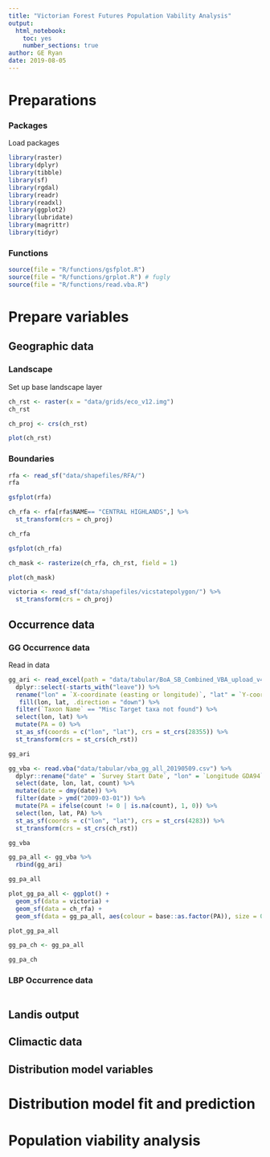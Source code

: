 ```yaml
---
title: "Victorian Forest Futures Population Vability Analysis"
output: 
  html_notebook: 
    toc: yes
    number_sections: true
author: GE Ryan
date: 2019-08-05
---
```


# Preparations

### Packages
Load packages
```r
library(raster)
library(dplyr)
library(tibble)
library(sf)
library(rgdal)
library(readr)
library(readxl)
library(ggplot2)
library(lubridate)
library(magrittr)
library(tidyr)
```

### Functions
```r
source(file = "R/functions/gsfplot.R")
source(file = "R/functions/grplot.R") # fugly
source(file = "R/functions/read.vba.R")
```


# Prepare variables

## Geographic data

### Landscape
Set up base landscape layer
```r
ch_rst <- raster(x = "data/grids/eco_v12.img")
ch_rst
```
```r
ch_proj <- crs(ch_rst)
```


```r
plot(ch_rst)
```

### Boundaries
```r
rfa <- read_sf("data/shapefiles/RFA/")
rfa
```

```r
gsfplot(rfa)
```


```r
ch_rfa <- rfa[rfa$NAME== "CENTRAL HIGHLANDS",] %>%
  st_transform(crs = ch_proj)

ch_rfa
```

```r
gsfplot(ch_rfa)
```


```r
ch_mask <- rasterize(ch_rfa, ch_rst, field = 1)
```

```r
plot(ch_mask)
```

```r
victoria <- read_sf("data/shapefiles/vicstatepolygon/") %>%
  st_transform(crs = ch_proj)
```




## Occurrence data

### GG Occurrence data
Read in data
```r
gg_ari <- read_excel(path = "data/tabular/BoA_SB_Combined_VBA_upload_v4.xls") %>%
  dplyr::select(-starts_with("leave")) %>%
  rename("lon" = `X-coordinate (easting or longitude)`, "lat" = `Y-coordinate (northing or latitude)`) %>%
   fill(lon, lat, .direction = "down") %>%
  filter(`Taxon Name` == "Misc Target taxa not found") %>%
  select(lon, lat) %>%
  mutate(PA = 0) %>%
  st_as_sf(coords = c("lon", "lat"), crs = st_crs(28355)) %>%
  st_transform(crs = st_crs(ch_rst))

gg_ari
```

```r
gg_vba <- read.vba("data/tabular/vba_gg_all_20190509.csv") %>%
  dplyr::rename("date" = `Survey Start Date`, "lon" = `Longitude GDA94`, "lat" = `Latitude GDA94`, "count" = `Total Count`) %>%
  select(date, lon, lat, count) %>%
  mutate(date = dmy(date)) %>%
  filter(date > ymd("2009-03-01")) %>%
  mutate(PA = ifelse(count != 0 | is.na(count), 1, 0)) %>%
  select(lon, lat, PA) %>%
  st_as_sf(coords = c("lon", "lat"), crs = st_crs(4283)) %>%
  st_transform(crs = st_crs(ch_rst))

gg_vba
```
```r
gg_pa_all <- gg_vba %>%
  rbind(gg_ari)

gg_pa_all
```

```r
plot_gg_pa_all <- ggplot() +
  geom_sf(data = victoria) +
  geom_sf(data = ch_rfa) +
  geom_sf(data = gg_pa_all, aes(colour = base::as.factor(PA)), size = 0.01)

plot_gg_pa_all
```

```r
gg_pa_ch <- gg_pa_all

gg_pa_ch
```



### LBP Occurrence data
```r

```

## Landis output

## Climactic data

## Distribution model variables

# Distribution model fit and prediction

# Population viability analysis
